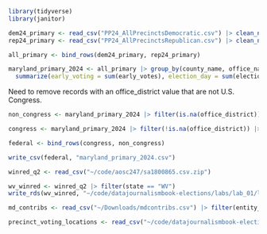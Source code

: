 ```r
library(tidyverse)
library(janitor)
```

```r
dem24_primary <- read_csv("PP24_AllPrecinctsDemocratic.csv") |> clean_names()
rep24_primary <- read_csv("PP24_AllPrecinctsRepublican.csv") |> clean_names()

all_primary <- bind_rows(dem24_primary, rep24_primary)
```

```r
maryland_primary_2024 <- all_primary |> group_by(county_name, office_name, office_district, candidate_name, party) |> 
  summarize(early_voting = sum(early_votes), election_day = sum(election_night_votes), absentee = sum(mail_in_ballot_1_votes), provisional = sum(provisional_votes), second_absentee = sum(mail_in_ballot_2_votes)) |> mutate(votes = early_voting + election_day + absentee + provisional + second_absentee)
```

Need to remove records with an office_district value that are not U.S. Congress.

```r
non_congress <- maryland_primary_2024 |> filter(is.na(office_district)) |> filter(!office_name == 'U.S. Congress')

congress <- maryland_primary_2024 |> filter(!is.na(office_district)) |> filter(office_name == 'U.S. Congress')

federal <- bind_rows(congress, non_congress)

write_csv(federal, "maryland_primary_2024.csv")

```

```r
winred_q2 <- read_csv("~/code/aosc247/sa1800865.csv.zip")
```

```r
wv_winred <- winred_q2 |> filter(state == "WV")
write_rds(wv_winred, "~/code/datajournalismbook-elections/labs/lab_01/lab_01.rds")
```


```r
md_contribs <- read_csv("~/Downloads/mdcontribs.csv") |> filter(entity_type == 'IND', recipient_committee_type == 'H')
```
```r
precinct_voting_locations <- read_csv("~/code/datajournalismbook-elections/data/md_polling_places_p24.csv") |> clean_names() |> mutate(election_district_precinct = str_remove(election_district_precinct_part, "-\\d+$")) |> select(-poll_id, -election_district_precinct_part, -municipalities, -board_of_education_district, -orphans_court_district, -commissioner_district) |> distinct()
```

